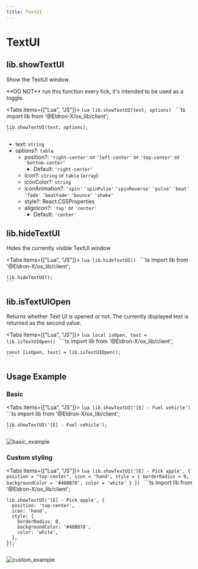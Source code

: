 ```yaml
---
title: TextUI
---
```



# TextUI

## lib.showTextUI

Show the TextUI window.

<Callout type="warning">
  **DO NOT** run this function every tick, it's intended to be used as a toggle.
</Callout>

<Tabs items={["Lua", "JS"]}>
  <Tab>
    ```lua
    lib.showTextUI(text, options)
    ```
  </Tab>
  <Tab>
    ```ts
    import lib from '@Eldron-X/ox_lib/client';

    lib.showTextUI(text, options);
    ```
  </Tab>
</Tabs>

- text: `string`
- options?: `table`
  - position?: `'right-center'` or `'left-center'` or `'top-center'` or `'bottom-center'`
    - Default: `'right-center'`
  - icon?: `string` or `table` (`array`)
  - iconColor?: `string`
  - iconAnimation?: `'spin'` `'spinPulse'` `'spinReverse'` `'pulse'` `'beat'` `'fade'` `'beatFade'` `'bounce'` `'shake'`
  - style?: React.CSSProperties
  - alignIcon?: `'top'` or `'center'`
    - Default: `'center'`

## lib.hideTextUI

Hides the currently visible TextUI window

<Tabs items={["Lua", "JS"]}>
  <Tab>
    ```lua
    lib.hideTextUI()
    ```
  </Tab>
  <Tab>
    ```ts
    import lib from '@Eldron-X/ox_lib/client';

    lib.hideTextUI();
    ```
  </Tab>
</Tabs>

## lib.isTextUIOpen

Returns whether Text UI is opened or not. The currently displayed text is returned as the second value.

<Tabs items={["Lua", "JS"]}>
  <Tab>
    ```lua
    local isOpen, text = lib.isTextUIOpen()
    ```
  </Tab>
  <Tab>
    ```ts
    import lib from '@Eldron-X/ox_lib/client';

    const [isOpen, text] = lib.isTextUIOpen();
    ```
  </Tab>
</Tabs>

## Usage Example

### Basic

<Tabs items={["Lua", "JS"]}>
  <Tab>
    ```lua
    lib.showTextUI('[E] - Fuel vehicle')
    ```
  </Tab>
  <Tab>
    ```ts
    import lib from '@Eldron-X/ox_lib/client';

    lib.showTextUI('[E] - Fuel vehicle');
    ```
  </Tab>
</Tabs>

![basic_example](https://i.imgur.com/uZS40fD.png)

### Custom styling

<Tabs items={["Lua", "JS"]}>
  <Tab>
    ```lua
    lib.showTextUI('[E] - Pick apple', {
        position = "top-center",
        icon = 'hand',
        style = {
            borderRadius = 0,
            backgroundColor = '#48BB78',
            color = 'white'
        }
    })
    ```
  </Tab>
  <Tab>
    ```ts
    import lib from '@Eldron-X/ox_lib/client';

    lib.showTextUI('[E] - Pick apple', {
      position: 'top-center',
      icon: 'hand',
      style: {
        borderRadius: 0,
        backgroundColor: '#48BB78',
        color: 'white',
      },
    });
    ```
  </Tab>
</Tabs>

![custom_example](https://i.imgur.com/sy9lPC0.png)
